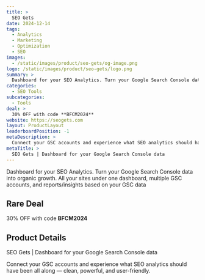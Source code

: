 ```yaml
---
title: >
  SEO Gets
date: 2024-12-14
tags:
  - Analytics
  - Marketing
  - Optimization
  - SEO
images:
  - /static/images/product/seo-gets/og-image.png
logo: /static/images/product/seo-gets/logo.png
summary: >
  Dashboard for your SEO Analytics. Turn your Google Search Console data into organic growth. All your sites under one dashboard, multiple GSC accounts, and reports/insights based on your GSC data
categories:
  - SEO Tools
subcategories:
  - Tools
deal: >
  30% OFF with code **BFCM2024**
website: https://seogets.com
layout: ProductLayout
leaderboardPosition: -1
metaDescription: >
  Connect your GSC accounts and experience what SEO analytics should have been all along — clean, powerful, and user-friendly.
metaTitle: >
  SEO Gets | Dashboard for your Google Search Console data
---
```

Dashboard for your SEO Analytics. Turn your Google Search Console data into organic growth. All your sites under one dashboard, multiple GSC accounts, and reports/insights based on your GSC data

## Rare Deal

30% OFF with code **BFCM2024**

## Product Details

SEO Gets | Dashboard for your Google Search Console data

Connect your GSC accounts and experience what SEO analytics should have been all along — clean, powerful, and user-friendly.
